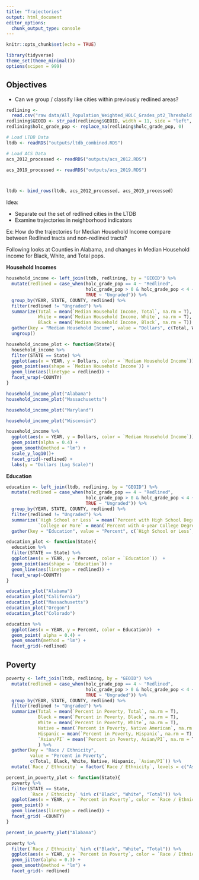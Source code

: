 ```yaml
---
title: "Trajectories"
output: html_document
editor_options: 
  chunk_output_type: console
---
```


```r
knitr::opts_chunk$set(echo = TRUE)

library(tidyverse)
theme_set(theme_minimal())
options(scipen = 999)
```

## Objectives

-   Can we group / classify like cities within previously redlined areas?

```r
redlining <-
  read.csv("raw data/All_Population_Weighted_HOLC_Grades_pt2_Threshold.csv")
redlining$GEOID <- str_pad(redlining$GEOID, width = 11, side = "left", pad = "0")
redlining$holc_grade_pop <- replace_na(redlining$holc_grade_pop, 0)

# Load LTDB Data
ltdb <- readRDS("outputs/ltdb_combined.RDS")

# Load ACS Data
acs_2012_processed <- readRDS("outputs/acs_2012.RDS") 

acs_2019_processed <- readRDS("outputs/acs_2019.RDS") 



ltdb <- bind_rows(ltdb, acs_2012_processed, acs_2019_processed)


```

Idea:

-   Separate out the set of redlined cities in the LTDB
-   Examine trajectories in neighborhood indicators

Ex: How do the trajectories for Median Household Income compare between Redlined tracts and non-redlined tracts?

Following looks at Counties in Alabama, and changes in Median Household income for Black, White, and Total pops.

**Household Incomes**

```r
household_income <- left_join(ltdb, redlining, by = "GEOID") %>%
  mutate(redlined = case_when(holc_grade_pop == 4 ~ "Redlined",
                              holc_grade_pop > 0 & holc_grade_pop < 4 ~ "Not Redlined",
                              TRUE ~ "Ungraded")) %>%
  group_by(YEAR, STATE, COUNTY, redlined) %>%
  filter(redlined != "Ungraded") %>%
  summarize(Total = mean(`Median Household Income, Total`, na.rm = T),
            White = mean(`Median Household Income, White`, na.rm = T),
            Black = mean(`Median Household Income, Black`, na.rm = T)) %>%
  gather(key = "Median Household Income", value = "Dollars", c(Total, White, Black)) %>%
  ungroup()

household_income_plot <- function(State){
  household_income %>%
  filter(STATE == State) %>%
  ggplot(aes(x = YEAR, y = Dollars, color = `Median Household Income`))  +
  geom_point(aes(shape = `Median Household Income`)) +
  geom_line(aes(linetype = redlined)) +
  facet_wrap(~COUNTY)
}


```

```r
household_income_plot("Alabama")
household_income_plot("Massachusetts")

household_income_plot("Maryland")

household_income_plot("Wisconsin")

household_income %>%
  ggplot(aes(x = YEAR, y = Dollars, color = `Median Household Income`)) +
  geom_point(alpha = 0.4) +
  geom_smooth(method = "lm") +
  scale_y_log10()+
  facet_grid(~redlined) +
  labs(y = "Dollars (Log Scale)")
```

**Education**

```r
education <- left_join(ltdb, redlining, by = "GEOID") %>%
  mutate(redlined = case_when(holc_grade_pop == 4 ~ "Redlined",
                              holc_grade_pop > 0 & holc_grade_pop < 4 ~ "Not Redlined",
                              TRUE ~ "Ungraded")) %>%
  group_by(YEAR, STATE, COUNTY, redlined) %>%
  filter(redlined != "Ungraded") %>%
  summarize(`High School or Less` = mean(`Percent with High School Degree or Less`, na.rm = T),
            `College or More` = mean(`Percent with 4-year College Degree or More`, na.rm = T)) %>%
  gather(key = "Education", value = "Percent", c(`High School or Less`, `College or More`))  

education_plot <- function(State){
  education %>%
  filter(STATE == State) %>%
  ggplot(aes(x = YEAR, y = Percent, color = `Education`))  +
  geom_point(aes(shape = `Education`)) +
  geom_line(aes(linetype = redlined)) +
  facet_wrap(~COUNTY)
}

education_plot("Alabama")
education_plot("California")
education_plot("Massachusetts")
education_plot("Oregon")
education_plot("Colorado")
```

```r
education %>%
  ggplot(aes(x = YEAR, y = Percent, color = Education))  +
  geom_point( alpha = 0.4) +
  geom_smooth(method = "lm") +
  facet_grid(~redlined)

```

## Poverty

```r
poverty <- left_join(ltdb, redlining, by = "GEOID") %>%
  mutate(redlined = case_when(holc_grade_pop == 4 ~ "Redlined",
                              holc_grade_pop > 0 & holc_grade_pop < 4 ~ "Not Redlined",
                              TRUE ~ "Ungraded")) %>%
  group_by(YEAR, STATE, COUNTY, redlined) %>%
  filter(redlined != "Ungraded") %>%
  summarize(Total = mean(`Percent in Poverty, Total`, na.rm = T),
            Black = mean(`Percent in Poverty, Black`, na.rm = T),
            White = mean(`Percent in Poverty, White`, na.rm = T),
            Native = mean(`Percent in Poverty, Native American`, na.rm = T),
            Hispanic = mean(`Percent in Poverty, Hispanic`, na.rm = T),
            `Asian/PI` = mean(`Percent in Poverty, Asian/PI`, na.rm = T)
            ) %>%
  gather(key = "Race / Ethnicity", 
         value = "Percent in Poverty", 
         c(Total, Black, White, Native, Hispanic, `Asian/PI`)) %>%
  mutate(`Race / Ethnicity` = factor(`Race / Ethnicity`, levels = c("Asian/PI", "Black", "Hispanic", "Native", "White", "Total")))

percent_in_poverty_plot <- function(State){
  poverty %>%
  filter(STATE == State,
         `Race / Ethnicity` %in% c("Black", "White", "Total")) %>%
  ggplot(aes(x = YEAR, y = `Percent in Poverty`, color = `Race / Ethnicity`))  +
  geom_point() +
  geom_line(aes(linetype = redlined)) +
  facet_grid( ~COUNTY)
}
```

```r
percent_in_poverty_plot("Alabama")
```

```r
poverty %>%
  filter(`Race / Ethnicity` %in% c("Black", "White", "Total")) %>%
  ggplot(aes(x = YEAR, y = `Percent in Poverty`, color = `Race / Ethnicity`)) + 
  geom_jitter(alpha = 0.3) +
  geom_smooth(method = "lm") +
  facet_grid(~ redlined)
```

```r

```
